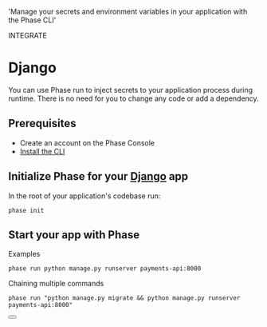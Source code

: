 
  'Manage your secrets and environment variables in your application with the Phase CLI'

<Tag variant="small">INTEGRATE</Tag>

# Django

You can use Phase run to inject secrets to your application process during runtime. There is no need for you to change any code or add a dependency.

<DocActions /> 

## Prerequisites

- Create an account on the Phase Console
- [Install the CLI](/cli/install)

## Initialize Phase for your [Django](https://www.djangoproject.com) app

In the root of your application's codebase run:

```fish
phase init
```

## Start your app with Phase

Examples

```fish
phase run python manage.py runserver payments-api:8000
```

Chaining multiple commands

```fish
phase run "python manage.py migrate && python manage.py runserver payments-api:8000"
```

<div className="not-prose">
  <Button
    href="https://docs.djangoproject.com/en/4.2/topics/settings"
    variant="text"
    arrow="right"
    children="Django Docs"
  />
</div>
